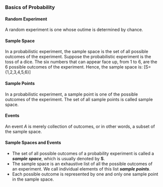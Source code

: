 ### Basics of Probability


#### Random Experiment
A random experiment is one whose outime is determined by chance.

#### Sample Space
In a probabilistic experiment, the sample space is the set of all possible outcomes of the experiment. 
Suppose the probabilistic experiment is the toss of a dice. The six numbers that can appear face up, 
from 1 to 6, are the 6 possible outcomes of the experiment. Hence, the sample space is:
\[S={1,2,3,4,5,6}\]

#### Sample Points
In a probabilistic experiment, a sample point is one of the possible outcomes of the experiment. The set of all sample points is called sample space.

#### Events
An event *A* is merely collection of outcomes, or in other words, a subset of the sample space.

<p>
#### Sample Spaces and Events

*  The set of all possible outcomes of a probability experiment is called a ***sample space***, which is usually denoted by $\boldsymbol{S}$.
*  The sample space is an exhaustive list of all the possible outcomes of an experiment. We call individual elements of this list 
***sample points***.
*  Each possible outcome is represented by one and only one sample point in the sample space.

